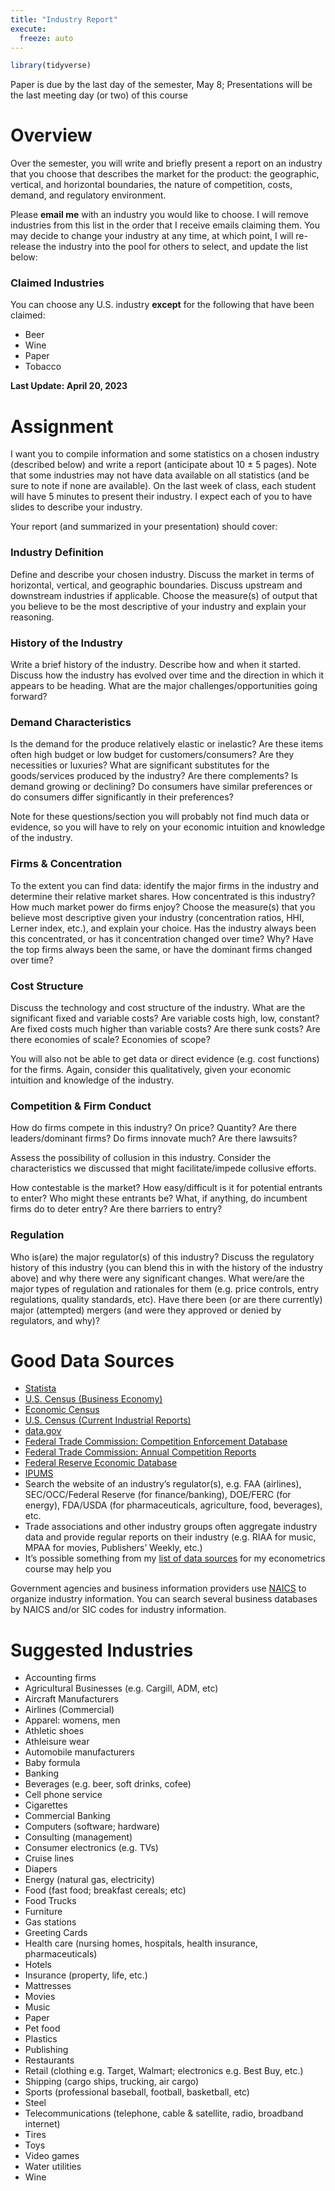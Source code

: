 ```yaml
---
title: "Industry Report"
execute: 
  freeze: auto
---
```


```r
library(tidyverse)
```

::: {.callout-warning appearance="minimal"}
Paper is due by the last day of the semester, May 8; Presentations will be the last meeting day (or two) of this course
:::

# Overview 

Over the semester, you will write and briefly present a report on an industry that you choose that describes the market for the product: the geographic, vertical, and horizontal boundaries, the nature of competition, costs, demand, and regulatory environment. 

Please **email me** with an industry you would like to choose. I will remove industries from this list in the order that I receive emails claiming them. You may decide to change your industry at any time, at which point, I will re-release the industry into the pool for others to select, and update the list below:


### Claimed Industries

 You can choose any U.S. industry **except** for the following that have been claimed:

- Beer
- Wine
- Paper
- Tobacco

**Last Update: April 20, 2023**

# Assignment

I want you to compile information and some statistics on a chosen industry (described below) and write a report (anticipate about 10 $\pm$ 5 pages). Note that some industries may not have data available on all statistics (and be sure to note if none are available). On the last week of class, each student will have 5 minutes to present their industry. I expect each of you to have slides to describe your industry.

Your report (and summarized in your presentation) should cover: 

### Industry Definition

Define and describe your chosen industry. Discuss the market in terms of horizontal, vertical, and geographic boundaries. Discuss upstream and downstream industries if applicable. Choose the measure(s) of output that you believe to be the most descriptive of your industry and explain your reasoning.

### History of the Industry

Write a brief history of the industry. Describe how and when it started. Discuss how the industry has evolved over time and the direction in which it appears to be heading. What are the major challenges/opportunities going forward?

### Demand Characteristics

Is the demand for the produce relatively elastic or inelastic? Are these items often high budget or low budget for customers/consumers? Are they necessities or luxuries? What are significant substitutes for the goods/services produced by the industry? Are there complements? Is demand growing or declining? Do consumers have similar preferences or do consumers differ significantly in their preferences?

Note for these questions/section you will probably not find much data or evidence, so you will have to rely on your economic intuition and knowledge of the industry.

### Firms & Concentration

To the extent you can find data: identify the major firms in the industry and determine their relative market shares. How concentrated is this industry? How much market power do firms enjoy? Choose the measure(s) that you believe most descriptive given your industry (concentration ratios, HHI, Lerner index, etc.), and explain your choice. Has the industry always been this concentrated, or has it concentration changed over time? Why? Have the top firms always been the same, or have the dominant firms changed over time?

### Cost Structure

Discuss the technology and cost structure of the industry. What are the significant fixed and variable costs? Are variable costs high, low, constant? Are fixed costs much higher than variable costs? Are there sunk costs? Are there economies of scale? Economies of scope? 

You will also not be able to get data or direct evidence (e.g. cost functions) for the firms. Again, consider this qualitatively, given your economic intuition and knowledge of the industry.

### Competition & Firm Conduct

How do firms compete in this industry? On price? Quantity? Are there leaders/dominant firms? Do firms innovate much? Are there lawsuits?

Assess the possibility of collusion in this industry. Consider the characteristics we discussed that might facilitate/impede collusive efforts.

How contestable is the market? How easy/difficult is it for potential entrants to enter? Who might these entrants be? What, if anything, do incumbent firms do to deter entry? Are there barriers to entry?  

### Regulation

Who is(are) the major regulator(s) of this industry? Discuss the regulatory history of this industry (you can blend this in with the history of the industry above) and why there were any significant changes. What were/are the major types of regulation and rationales for them (e.g. price controls, entry regulations, quality standards, etc). Have there been (or are there currently) major (attempted) mergers (and were they approved or denied by regulators, and why)? 

# Good Data Sources

- [Statista](https://statista.com)
- [U.S. Census (Business Economy)](https://www.census.gov/topics/business-economy.html)
- [Economic Census](https://www.census.gov/programs-surveys/economic-census.html)
- [U.S. Census (Current Industrial Reports)](https://www.census.gov/programs-surveys/current-industrial-reports.html)
- [data.gov](https://catalog.data.gov/dataset)
- [Federal Trade Commission: Competition Enforcement Database](https://www.ftc.gov/competition-enforcement-database)
- [Federal Trade Commission: Annual Competition Reports](https://www.ftc.gov/policy/reports/annual-competition-reports)
- [Federal Reserve Economic Database](https://fred.stlouisfed.org/)
- [IPUMS](https://www.ipums.org/)
- Search the website of an industry's regulator(s), e.g. FAA (airlines), SEC/OCC/Federal Reserve (for finance/banking), DOE/FERC (for energy), FDA/USDA (for pharmaceuticals, agriculture, food, beverages), etc.
- Trade associations and other industry groups  often aggregate industry data and provide regular reports on their industry (e.g. RIAA for music, MPAA for movies, Publishers' Weekly, etc.)
- It's possible something from my [list of data sources](https://metricsf22.classes.ryansafner.com/resources/data.html) for my econometrics course may help you

Government agencies and business information providers use [NAICS](https://www.census.gov/naics/) to organize industry information. You can search several business databases by NAICS and/or SIC codes for industry information.

# Suggested Industries

- Accounting firms
- Agricultural Businesses (e.g. Cargill, ADM, etc)
- Aircraft Manufacturers
- Airlines (Commercial)
- Apparel: womens, men
- Athletic shoes
- Athleisure wear
- Automobile manufacturers
- Baby formula
- Banking
- Beverages (e.g. beer, soft drinks, cofee)
- Cell phone service
- Cigarettes
- Commercial Banking
- Computers (software; hardware)
- Consulting (management)
- Consumer electronics (e.g. TVs)
- Cruise lines
- Diapers
- Energy (natural gas, electricity)
- Food (fast food; breakfast cereals; etc)
- Food Trucks
- Furniture
- Gas stations
- Greeting Cards
- Health care (nursing homes, hospitals, health insurance, pharmaceuticals)
- Hotels
- Insurance (property, life, etc.)
- Mattresses
- Movies
- Music
- Paper
- Pet food
- Plastics
- Publishing
- Restaurants
- Retail (clothing e.g. Target, Walmart; electronics e.g. Best Buy, etc.)
- Shipping (cargo ships, trucking, air cargo)
- Sports (professional baseball, football, basketball, etc)
- Steel
- Telecommunications (telephone, cable & satellite, radio, broadband internet)
- Tires
- Toys
- Video games
- Water utilities
- Wine
